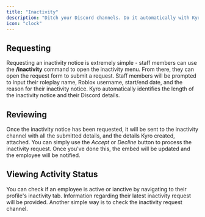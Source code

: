 ```yaml
---
title: "Inactivity"
description: "Ditch your Discord channels. Do it automatically with Kyro."
icon: "clock"
---
```


## Requesting

Requesting an inactivity notice is extremely simple - staff members can use the **/inactivity** command to open the inactivity menu. From there, they can open the request form to submit a request. Staff members will be prompted to input their roleplay name, Roblox username, start/end date, and the reason for their inactivity notice. Kyro automatically identifies the length of the inactivity notice and their Discord details.

## Reviewing

Once the inactivity notice has been requested, it will be sent to the inactivity channel with all the submitted details, and the details Kyro created, attached. You can simply use the _Accept_ or _Decline_ button to process the inactivity request. Once you've done this, the embed will be updated and the employee will be notified.

## Viewing Activity Status

You can check if an employee is active or ianctive by navigating to their profile's inactivity tab. Information regarding their latest inactivity request will be provided. Another simple way is to check the inactivity request channel.
